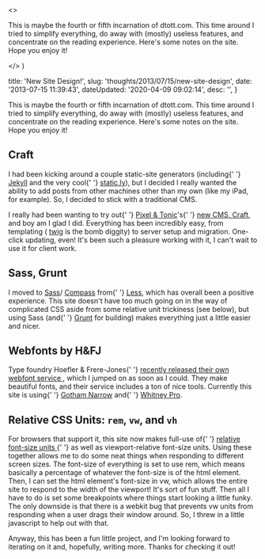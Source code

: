 

  <>
    <p>
      This is maybe the fourth or fifth incarnation of dtott.com. This time
      around I tried to simplify everything, do away with (mostly) useless
      features, and concentrate on the reading experience. Here's some notes on
      the site. Hope you enjoy it!
    </p>
  </>
)


  title: 'New Site Design!',
  slug: 'thoughts/2013/07/15/new-site-design',
  date: '2013-07-15 11:39:43',
  dateUpdated: '2020-04-09 09:02:14',
  desc: '',
}

<p>
  This is maybe the fourth or fifth incarnation of dtott.com. This time around I
  tried to simplify everything, do away with (mostly) useless features, and
  concentrate on the reading experience. Here's some notes on the site. Hope you
  enjoy it!
</p>

<h2>Craft</h2>

<p>
  I had been kicking around a couple static-site generators (including{' '}
  <a href="http://jekyllrb.com/">Jekyll</a> and the very cool{' '}
  <a href="http://static.ly/">static.ly</a>), but I decided I really wanted the
  ability to add posts from other machines other than my own (like my iPad, for
  example). So, I decided to stick with a traditional CMS.
</p>

<p>
  I really had been wanting to try out{' '}
  <a href="http://pixelandtonic.com/">Pixel &amp; Tonic</a>'s{' '}
  <a href="http://buildwithcraft.com/">new CMS, Craft</a>, and boy am I glad I
  did. Everything has been incredibly easy, from templating (
  <a href="http://twig.sensiolabs.org/">twig</a> is the bomb diggity) to server
  setup and migration. One-click updating, even! It's been such a pleasure
  working with it, I can't wait to use it for client work.
</p>

<h2>Sass, Grunt</h2>

<p>
  I moved to <a href="http://sass-lang.com">Sass</a>/
  <a href="http://compass-style.org">Compass</a> from{' '}
  <a href="http://lesscss.org">Less</a>, which has overall been a positive
  experience. This site doesn't have too much going on in the way of complicated
  CSS aside from some relative unit trickiness (see below), but using Sass (and{' '}
  <a href="http://gruntjs.com">Grunt</a> for building) makes everything just a
  little easier and nicer.
</p>

<h2>Webfonts by H&amp;FJ</h2>
<p>
  Type foundry Hoefler &amp; Frere-Jones{' '}
  <a href="http://www.typography.com/cloud/welcome/">
    recently released their own webfont service
  </a>
  , which I jumped on as soon as I could. They make beautiful fonts, and their
  service includes a ton of nice tools. Currently this site is using{' '}
  <a href="http://www.typography.com/fonts/gotham/styles/">Gotham Narrow</a> and{' '}
  <a href="http://www.typography.com/fonts/whitney/styles/">Whitney Pro</a>.
</p>

<h2>
  Relative CSS Units: <code>rem</code>, <code>vw</code>, and <code>vh</code>
</h2>

<p>
  For browsers that support it, this site now makes full-use of{' '}
  <a href="http://snook.ca/archives/html_and_css/font-size-with-rem">
    relative font-size units
  </a>{' '}
  as well as viewport-relative font-size units. Using these together allows me
  to do some neat things when responding to different screen sizes. The
  font-size of everything is set to use rem, which means basically a percentage
  of whatever the font-size is of the html element. Then, I can set the html
  element's font-size in vw, which allows the entire site to respond to the
  width of the viewport! It's sort of fun stuff. Then all I have to do is set
  some breakpoints where things start looking a little funky. The only downside
  is that there is a webkit bug that prevents vw units from responding when a
  user drags their window around. So, I threw in a little javascript to help out
  with that.
</p>

<p>
  Anyway, this has been a fun little project, and I'm looking forward to
  iterating on it and, hopefully, writing more. Thanks for checking it out!
</p>
